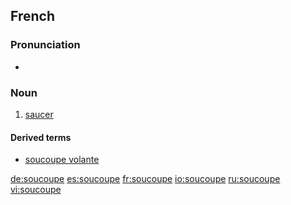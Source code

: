 ==French==

===Pronunciation===
* {{audio|Fr-soucoupe.ogg|Audio}}

===Noun===
{{fr-noun|f}}

# [[saucer]]

====Derived terms====
* [[soucoupe volante]]

[[de:soucoupe]]
[[es:soucoupe]]
[[fr:soucoupe]]
[[io:soucoupe]]
[[ru:soucoupe]]
[[vi:soucoupe]]